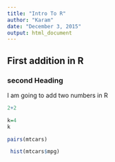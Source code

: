 ```yaml
---
title: "Intro To R"
author: "Karam"
date: "December 3, 2015"
output: html_document
---
```


## First addition in R
### second Heading

I am going to add two numbers in R

```r
2+2

k=4
k
```



```r
pairs(mtcars)
```

```r
 hist(mtcars$mpg)
```



